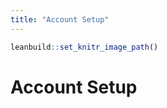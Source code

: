 ```yaml
---
title: "Account Setup"
---
```

```r
leanbuild::set_knitr_image_path()
```

# Account Setup
